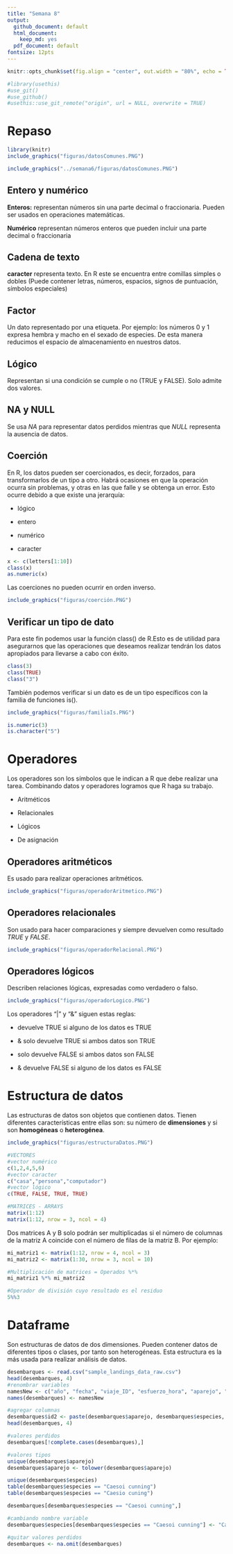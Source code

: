 ```yaml
---
title: "Semana 8"
output:
  github_document: default
  html_document: 
    keep_md: yes
  pdf_document: default
fontsize: 12pts
---
```


```r
knitr::opts_chunk$set(fig.align = "center", out.width = "80%", echo = TRUE, message = FALSE, warning = FALSE)
```

```r
#library(usethis)
#use_git()
#use_github()
#usethis::use_git_remote("origin", url = NULL, overwrite = TRUE)
```

# Repaso

```r
library(knitr)
include_graphics("figuras/datosComunes.PNG")

include_graphics("../semana6/figuras/datosComunes.PNG")
```

## Entero y numérico
**Enteros:** representan números sin una parte decimal o fraccionaria. Pueden ser usados en operaciones matemáticas.

**Numérico** representan números enteros que pueden incluir una parte decimal o fraccionaria

## Cadena de texto
**caracter** representa texto. En R este se encuentra entre comillas simples o dobles (Puede contener letras, números, espacios, signos de puntuación, símbolos especiales)

## Factor
Un dato representado por una etiqueta. Por ejemplo: los números 0 y 1 expresa hembra y macho en el sexado de especies. De esta manera reducimos el espacio de almacenamiento en nuestros datos.

## Lógico
Representan si una condición se cumple o no (TRUE y FALSE). Solo admite dos valores.

## NA y NULL
Se usa *NA* para representar datos perdidos mientras que *NULL* representa la ausencia de datos.

## Coerción
En R, los datos pueden ser coercionados, es decir, forzados, para transformarlos de un tipo a otro. Habrá ocasiones en que la operación ocurra sin problemas, y otras en las que falle y se obtenga un error. Esto ocurre debido a que existe una jerarquía:

- lógico

- entero

- numérico

- caracter


```r
x <- c(letters[1:10])
class(x)
as.numeric(x)

```

Las coerciones no pueden ocurrir en orden inverso.

```r
include_graphics("figuras/coerción.PNG")
```

## Verificar un tipo de dato

Para este fin podemos usar la función class() de R.Esto es de utilidad para asegurarnos que las operaciones que deseamos realizar tendrán los datos apropiados para llevarse a cabo con éxito.

```r
class(3)
class(TRUE)
class("3")
```

También podemos verificar si un dato es de un tipo específicos con la familia de funciones is().

```r
include_graphics("figuras/familiaIs.PNG")
```

```r
is.numeric(3)
is.character("5")

```

# Operadores

Los operadores son los símbolos que le indican a R que debe realizar una tarea. Combinando datos y operadores logramos que R haga su trabajo.

- Aritméticos

- Relacionales 

- Lógicos

- De asignación

## Operadores aritméticos

Es usado para realizar operaciones aritméticos.

```r
include_graphics("figuras/operadorAritmetico.PNG")
```

## Operadores relacionales

Son usado para hacer comparaciones y siempre devuelven como resultado *TRUE* y *FALSE*.

```r
include_graphics("figuras/operadorRelacional.PNG")
```

## Operadores lógicos

Describen relaciones lógicas, expresadas como verdadero o falso.

```r
include_graphics("figuras/operadorLogico.PNG")
```

Los operadores "|" y "&" siguen estas reglas:

- | devuelve TRUE si alguno de los datos es TRUE

- & solo devuelve TRUE si ambos datos son TRUE

- | solo devuelve FALSE si ambos datos son FALSE

- & devuelve FALSE si alguno de los datos es FALSE

# Estructura de datos

Las estructuras de datos son objetos que contienen datos. Tienen diferentes características entre ellas son: su número de **dimensiones** y si son **homogéneas** o **heterogénea**.

```r
include_graphics("figuras/estructuraDatos.PNG")
```
```r
#VECTORES
#vector numérico
c(1,2,4,5,6)
#vector caracter
c("casa","persona","computador")
#vector lógico
c(TRUE, FALSE, TRUE, TRUE)
```

```r
#MATRICES - ARRAYS
matrix(1:12)
matrix(1:12, nrow = 3, ncol = 4)

```

Dos matrices A y B solo podrán ser multiplicadas si el número de columnas de la matriz A coincide con el número de filas de la matriz B. Por ejemplo:

```r
mi_matriz1 <- matrix(1:12, nrow = 4, ncol = 3)
mi_matriz2 <- matrix(1:30, nrow = 3, ncol = 10)
```

```r
#Multiplicación de matrices = Operados %*%
mi_matriz1 %*% mi_matriz2 

#Operador de división cuyo resultado es el residuo
5%%3
```

# Dataframe

Son estructuras de datos de dos dimensiones. Pueden contener datos de diferentes tipos o clases, por tanto son heterogéneas. Esta estructura es la más usada para realizar análisis de datos.



```r
desembarques <- read.csv("sample_landings_data_raw.csv")
head(desembarques, 4)
#renombrar variables
namesNew <- c("año", "fecha", "viaje_ID", "esfuerzo_hora", "aparejo", "especies", "tall_cm", "peso")
names(desembarques) <- namesNew

#agregar columnas
desembarques$id2 <- paste(desembarques$aparejo, desembarques$especies, sep="_")
head(desembarques, 4)

#valores perdidos
desembarques[!complete.cases(desembarques),]

#valores tipos
unique(desembarques$aparejo)
desembarques$aparejo <- tolower(desembarques$aparejo)

unique(desembarques$especies)
table(desembarques$especies == "Caesoi cunning")
table(desembarques$especies == "Caesio cuning")

desembarques[desembarques$especies == "Caesoi cunning",] 

#cambiando nombre variable
desembarques$especies[desembarques$especies == "Caesoi cunning"] <- "Caesio cuning"

#quitar valores perdidos
desembarques <- na.omit(desembarques)
```

















